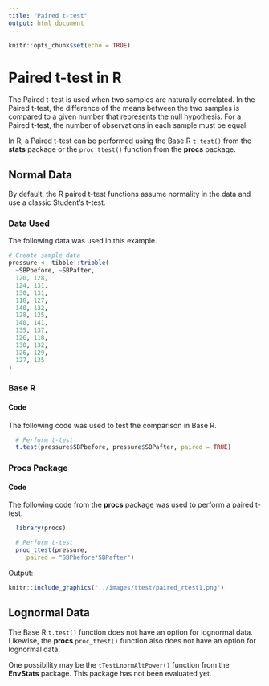 ```yaml
---
title: "Paired t-test"
output: html_document
---
```


```r
knitr::opts_chunk$set(echo = TRUE)
```

# **Paired t-test in R**

The Paired t-test is used when two samples are naturally correlated. In the Paired t-test, the difference of the means between the two samples is compared to a given number that represents the null hypothesis. For a Paired t-test, the number of observations in each sample must be equal.

In R, a Paired t-test can be performed using the Base R `t.test()` from the **stats** package or the `proc_ttest()` function from the **procs** package.

## Normal Data {#normal}

By default, the R paired t-test functions assume normality in the data and use a classic Student's t-test.

### Data Used

The following data was used in this example.

```r
# Create sample data
pressure <- tibble::tribble(
  ~SBPbefore, ~SBPafter,
  120, 128,   
  124, 131,   
  130, 131,   
  118, 127,
  140, 132,   
  128, 125,   
  140, 141,   
  135, 137,
  126, 118,   
  130, 132,   
  126, 129,   
  127, 135
)
```

### Base R

#### Code

The following code was used to test the comparison in Base R.

```r

  # Perform t-test
  t.test(pressure$SBPbefore, pressure$SBPafter, paired = TRUE)

```


### Procs Package

#### Code

The following code from the **procs** package was used to perform a paired t-test.

```r
  library(procs)

  # Perform t-test
  proc_ttest(pressure,
     paired = "SBPbefore*SBPafter")
```

Output:

```r
knitr::include_graphics("../images/ttest/paired_rtest1.png")
```

## Lognormal Data {#lognormal}

The Base R `t.test()` function does not have an option for lognormal data. Likewise, the **procs** `proc_ttest()` function also does not have an option for lognormal data.

One possibility may be the `tTestLnormAltPower()` function from the **EnvStats** package. This package has not been evaluated yet.
